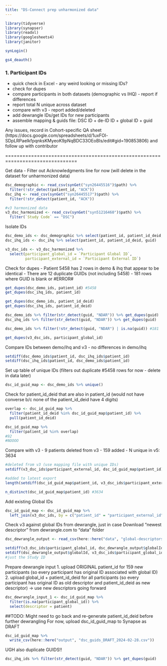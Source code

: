 ```yaml
---
title: "DS-Connect prep unharmonized data"
---
```


```r
library(tidyverse)
library(synapser)
library(readxl)
library(googlesheets4)
library(janitor)

synLogin()

gs4_deauth()
```


### 1. Participant IDs

- quick check in Excel - any weird looking or missing IDs?
- check for dupes
- compare participants in both datasets (demographic vs IHQ) - report if differences
- report total N unique across dataset
- compare with v3 - report added/deleted
- add dewrangle IDs/get IDs for new participants
- assemble mapping & guids file: DSC ID + de-ID ID + global ID + guid

Any issues, record in Cohort-specific QA sheet (https://docs.google.com/spreadsheets/d/1uxFOl-SDpLRPaeIkfpqnksKMyeoK9pNqBDC33OEoBIs/edit#gid=190853806) 
and follow up with contributor

===============================================================================

Get data
- Filter out Acknowledgments line for now (will delete in the dataset for unharmonized data)
```r
dsc_demographic <- read_csv(synGet("syn26445516")$path) %>% 
  filter(!str_detect(patient_id, "ACK"))
dsc_ihq <- read_csv(synGet("syn26445517")$path) %>% 
  filter(!str_detect(patient_id, "ACK"))

#v3 harmonized data
v3_dsc_harmonized <- read_csv(synGet("syn51216460")$path) %>% 
  filter(`Study Code` == "DSC")
```


Isolate IDs
```r
dsc_demo_ids <- dsc_demographic %>% select(patient_id, patient_id_deid, guid)
dsc_ihq_ids <- dsc_ihq %>% select(patient_id, patient_id_deid, guid)

v3_dsc_ids <- v3_dsc_harmonized %>% 
  select(participant_global_id = `Participant Global ID`, 
         participant_external_id = `Participant External ID`)
```


Check for dupes
- Patient 5458 has 2 rows in demo & ihq that appear to be identical
- There are 12 duplicate GUIDs (not including 5458)
- 181 rows where GUID is blank or #ERROR#
```r
get_dupes(dsc_demo_ids, patient_id) #5458
get_dupes(dsc_ihq_ids, patient_id)

get_dupes(dsc_demo_ids, patient_id_deid)
get_dupes(dsc_ihq_ids, patient_id_deid)

dsc_demo_ids %>% filter(str_detect(guid, "NDAR")) %>% get_dupes(guid)
dsc_ihq_ids %>% filter(str_detect(guid, "NDAR")) %>% get_dupes(guid)

dsc_demo_ids %>% filter(!str_detect(guid, "NDAR") | is.na(guid)) #181

get_dupes(v3_dsc_ids, participant_global_id) 
```

Compare IDs between demo/ihq and v3
- no differences in demo/ihq
```r
setdiff(dsc_demo_ids$patient_id, dsc_ihq_ids$patient_id)
setdiff(dsc_ihq_ids$patient_id, dsc_demo_ids$patient_id)
```


Set up table of unique IDs 
(filters out duplicate #5458 rows for now - delete in data later)
```r
dsc_id_guid_map <- dsc_demo_ids %>% unique()
```

Check for patient_id_deid that are also in patient_id 
(would not have converse b/c none of the patient_id_deid have 4 digits)
```r
overlap <- dsc_id_guid_map %>% 
  filter(patient_id_deid %in% dsc_id_guid_map$patient_id) %>% 
  pull(patient_id_deid)

dsc_id_guid_map %>% 
  filter(patient_id %in% overlap)
#92
#NOOOO
```



Compare with v3
- 9 patients deleted from v3
- 159 added
- N unique in v5: 3634

```r
#deleted from v3 (use mapping file with unique IDs)
setdiff(v3_dsc_ids$participant_external_id, dsc_id_guid_map$patient_id) #9

#added to latest export
length(setdiff(dsc_id_guid_map$patient_id, v3_dsc_ids$participant_external_id))

n_distinct(dsc_id_guid_map$patient_id) #3634
```


Add existing Global IDs
```r
dsc_id_guid_map <- dsc_id_guid_map %>% 
  left_join(v3_dsc_ids, by = c("patient_id" = "participant_external_id"))
```

Check v3 against global IDs from dewrangle, just in case
Download "newest descriptor" from dewrangle.com to "data" folder
```r
dsc_dewrangle_output <- read_csv(here::here("data", "global-descriptors-ds-connect.csv"))

setdiff(v3_dsc_ids$participant_global_id, dsc_dewrangle_output$globalId) #0
setdiff(dsc_dewrangle_output$globalId, v3_dsc_ids$participant_global_id)
#just the Study ID
```

Prepare dewrangle input
1. upload ORIGINAL patient_id for 159 new participants
(so every participant has original ID associated with global ID)
2. upload global_id + patient_id_deid for all participants
(so every participant has original ID as old descriptor and patient_id_deid
as new descriptor) -> use new descriptors going forward
```r
dsc_dewrangle_input_1 <- dsc_id_guid_map %>% 
  filter(is.na(participant_global_id)) %>% 
  select(descriptor = patient)

```

##TODO: Might need to go back and re-generate patient_id_deid before further dewrangling
For now, upload dsc_id_guid_map to Synapse as DRAFT
```r
dsc_id_guid_map %>% 
  write_csv(here::here("output", "dsc_guids_DRAFT_2024-02-28.csv"))
```

UGH also duplicate GUIDS!!
```r
dsc_ihq_ids %>% filter(str_detect(guid, "NDAR")) %>% get_dupes(guid)

```




















